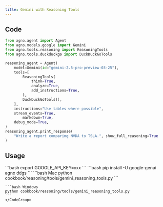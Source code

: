 ```yaml
---
title: Gemini with Reasoning Tools
---
```


## Code

```python cookbook/reasoning/tools/gemini_reasoning_tools.py
from agno.agent import Agent
from agno.models.google import Gemini
from agno.tools.reasoning import ReasoningTools
from agno.tools.duckduckgo import DuckDuckGoTools

reasoning_agent = Agent(
    model=Gemini(id="gemini-2.5-pro-preview-03-25"),
    tools=[
        ReasoningTools(
            think=True,
            analyze=True,
            add_instructions=True,
        ),
        DuckDuckGoTools(),
    ],
    instructions="Use tables where possible",
    stream_events=True,
        markdown=True,
    debug_mode=True,
)
reasoning_agent.print_response(
    "Write a report comparing NVDA to TSLA.", show_full_reasoning=True
)

```

## Usage

<Steps>
  <Snippet file="create-venv-step.mdx" />

  <Step title="Set your API key">
    ```bash
    export GOOGLE_API_KEY=xxx
    ```
  </Step>

  <Step title="Install libraries">
    ```bash
    pip install -U google-genai agno ddgs
    ```
  </Step>

  <Step title="Run Agent">
    <CodeGroup>
    ```bash Mac
    python cookbook/reasoning/tools/gemini_reasoning_tools.py
    ```

    ```bash Windows
    python cookbook/reasoning/tools/gemini_reasoning_tools.py
    ```
    </CodeGroup>
  </Step>
</Steps>